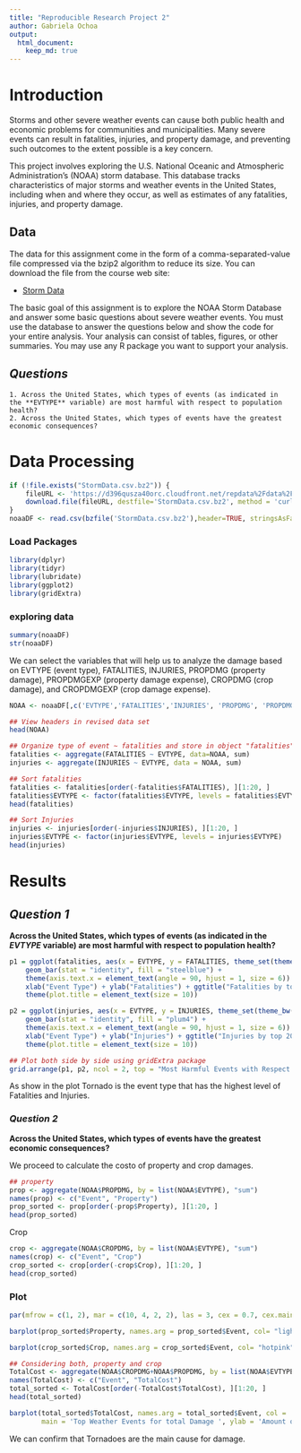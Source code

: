 ```yaml
---
title: "Reproducible Research Project 2"
author: Gabriela Ochoa
output: 
  html_document:
    keep_md: true
---
```


# **Introduction**
Storms and other severe weather events can cause both public health and economic problems for communities and municipalities. Many severe events can result in fatalities, injuries, and property damage, and preventing such outcomes to the extent possible is a key concern.

This project involves exploring the U.S. National Oceanic and Atmospheric Administration's (NOAA) storm database. This database tracks characteristics of major storms and weather events in the United States, including when and where they occur, as well as estimates of any fatalities, injuries, and property damage.

## Data
The data for this assignment come in the form of a comma-separated-value file compressed via the bzip2 algorithm to reduce its size. You can download the file from the course web site:

- [Storm Data](https://d396qusza40orc.cloudfront.net/repdata%2Fdata%2FStormData.csv.bz2)

The basic goal of this assignment is to explore the NOAA Storm Database and answer some basic questions about severe weather events. You must use the database to answer the questions below and show the code for your entire analysis. Your analysis can consist of tables, figures, or other summaries. You may use any R package you want to support your analysis.

## *Questions*

    1. Across the United States, which types of events (as indicated in the **EVTYPE** variable) are most harmful with respect to population health?  
    2. Across the United States, which types of events have the greatest economic consequences?


# **Data Processing**
```r
if (!file.exists("StormData.csv.bz2")) {
    fileURL <- 'https://d396qusza40orc.cloudfront.net/repdata%2Fdata%2FStormData.csv.bz2'
    download.file(fileURL, destfile='StormData.csv.bz2', method = 'curl')
}
noaaDF <- read.csv(bzfile('StormData.csv.bz2'),header=TRUE, stringsAsFactors = FALSE)
```
### Load Packages
```r
library(dplyr)
library(tidyr)
library(lubridate)
library(ggplot2)
library(gridExtra)

```

### exploring data
```r
summary(noaaDF)
str(noaaDF)
```

We can select the variables that will help us to analyze the damage based on EVTYPE (event type), FATALITIES, INJURIES, PROPDMG (property damage), PROPDMGEXP (property damage expense), CROPDMG (crop damage), and CROPDMGEXP (crop damage expense). 
```r
NOAA <- noaaDF[,c('EVTYPE','FATALITIES','INJURIES', 'PROPDMG', 'PROPDMGEXP', 'CROPDMG', 'CROPDMGEXP')]

## View headers in revised data set
head(NOAA)
```

```r
## Organize type of event ~ fatalities and store in object "fatalities" & same for "injuries"
fatalities <- aggregate(FATALITIES ~ EVTYPE, data=NOAA, sum)
injuries <- aggregate(INJURIES ~ EVTYPE, data = NOAA, sum)

## Sort fatalities
fatalities <- fatalities[order(-fatalities$FATALITIES), ][1:20, ]
fatalities$EVTYPE <- factor(fatalities$EVTYPE, levels = fatalities$EVTYPE)
head(fatalities)
```

```r
## Sort Injuries
injuries <- injuries[order(-injuries$INJURIES), ][1:20, ]
injuries$EVTYPE <- factor(injuries$EVTYPE, levels = injuries$EVTYPE)
head(injuries)

```
# **Results**  

## *Question 1*
**Across the United States, which types of events (as indicated in the *EVTYPE* variable) are most harmful with respect to population health?**
```r
p1 = ggplot(fatalities, aes(x = EVTYPE, y = FATALITIES, theme_set(theme_bw()))) + 
    geom_bar(stat = "identity", fill = "steelblue") + 
    theme(axis.text.x = element_text(angle = 90, hjust = 1, size = 6)) + 
    xlab("Event Type") + ylab("Fatalities") + ggtitle("Fatalities by top 20 Weather Event Types") +
    theme(plot.title = element_text(size = 10))

p2 = ggplot(injuries, aes(x = EVTYPE, y = INJURIES, theme_set(theme_bw()))) + 
    geom_bar(stat = "identity", fill = "plum4") + 
    theme(axis.text.x = element_text(angle = 90, hjust = 1, size = 6)) + 
    xlab("Event Type") + ylab("Injuries") + ggtitle("Injuries by top 20 Weather Event Types") +
    theme(plot.title = element_text(size = 10))

## Plot both side by side using gridExtra package
grid.arrange(p1, p2, ncol = 2, top = "Most Harmful Events with Respect to Population Health")
```

As show in the plot Tornado is the event type that has the highest level of Fatalities and Injuries.

### *Question 2*
**Across the United States, which types of events have the greatest economic consequences?** 

We proceed to calculate the costo of property and crop damages.

```r
## property
prop <- aggregate(NOAA$PROPDMG, by = list(NOAA$EVTYPE), "sum")
names(prop) <- c("Event", "Property")
prop_sorted <- prop[order(-prop$Property), ][1:20, ]
head(prop_sorted)
```
Crop

```r
crop <- aggregate(NOAA$CROPDMG, by = list(NOAA$EVTYPE), "sum")
names(crop) <- c("Event", "Crop")
crop_sorted <- crop[order(-crop$Crop), ][1:20, ]
head(crop_sorted)
```
### **Plot**


```r
par(mfrow = c(1, 2), mar = c(10, 4, 2, 2), las = 3, cex = 0.7, cex.main = 1.4, cex.lab = 1.2)

barplot(prop_sorted$Property, names.arg = prop_sorted$Event, col= "lightseagreen", main="Top Weather Events for Poperty Damage", ylab="Amout of Property Damage", ylim=c(0,3500000))

barplot(crop_sorted$Crop, names.arg = crop_sorted$Event, col= "hotpink", main="Top Weather Events for Crop Damage", ylab="Amout of Crop Damage", ylim=c(0,3500000))

```
```r
## Considering both, property and crop
TotalCost <- aggregate(NOAA$CROPDMG+NOAA$PROPDMG, by = list(NOAA$EVTYPE), "sum")
names(TotalCost) <- c("Event", "TotalCost")
total_sorted <- TotalCost[order(-TotalCost$TotalCost), ][1:20, ]
head(total_sorted)
```

```r
barplot(total_sorted$TotalCost, names.arg = total_sorted$Event, col = 'palevioletred4',
        main = 'Top Weather Events for total Damage ', ylab = 'Amount of total Damage', ylim = c(0, 3500000))
```

We can confirm that Tornadoes are the main cause for damage. 